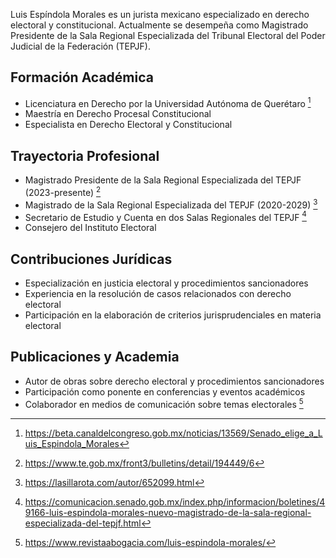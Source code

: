 Luis Espíndola Morales es un jurista mexicano especializado en derecho electoral y constitucional. Actualmente se desempeña como Magistrado Presidente de la Sala Regional Especializada del Tribunal Electoral del Poder Judicial de la Federación (TEPJF).

## Formación Académica

- Licenciatura en Derecho por la Universidad Autónoma de Querétaro [^1]
- Maestría en Derecho Procesal Constitucional
- Especialista en Derecho Electoral y Constitucional

## Trayectoria Profesional

- Magistrado Presidente de la Sala Regional Especializada del TEPJF (2023-presente) [^2]
- Magistrado de la Sala Regional Especializada del TEPJF (2020-2029) [^3]
- Secretario de Estudio y Cuenta en dos Salas Regionales del TEPJF [^4]
- Consejero del Instituto Electoral

## Contribuciones Jurídicas

- Especialización en justicia electoral y procedimientos sancionadores
- Experiencia en la resolución de casos relacionados con derecho electoral
- Participación en la elaboración de criterios jurisprudenciales en materia electoral

## Publicaciones y Academia

- Autor de obras sobre derecho electoral y procedimientos sancionadores
- Participación como ponente en conferencias y eventos académicos
- Colaborador en medios de comunicación sobre temas electorales [^5]

[^1]: https://beta.canaldelcongreso.gob.mx/noticias/13569/Senado_elige_a_Luis_Espindola_Morales
[^2]: https://www.te.gob.mx/front3/bulletins/detail/194449/6
[^3]: https://lasillarota.com/autor/652099.html
[^4]: https://comunicacion.senado.gob.mx/index.php/informacion/boletines/49166-luis-espindola-morales-nuevo-magistrado-de-la-sala-regional-especializada-del-tepjf.html
[^5]: https://www.revistaabogacia.com/luis-espindola-morales/
